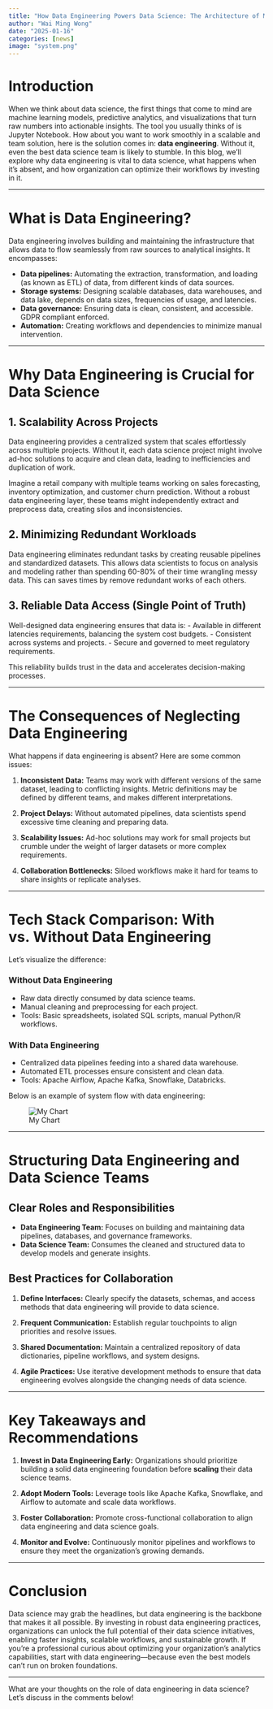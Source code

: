 ```yaml
---
title: "How Data Engineering Powers Data Science: The Architecture of Modern Analytics"
author: "Wai Ming Wong"
date: "2025-01-16"
categories: [news]
image: "system.png"
---
```




# Introduction

When we think about data science, the first things that come to mind are machine learning models, predictive analytics, and visualizations that turn raw numbers into actionable insights. The tool you usually thinks of is Jupyter Notebook. How about you want to work smoothly in a scalable and team solution, here is the solution comes in: **data engineering**. Without it, even the best data science team is likely to stumble. In this blog, we’ll explore why data engineering is vital to data science, what happens when it’s absent, and how organization can optimize their workflows by investing in it.

---

# What is Data Engineering?

Data engineering involves building and maintaining the infrastructure that allows data to flow seamlessly from raw sources to analytical insights. It encompasses:

- **Data pipelines:** Automating the extraction, transformation, and loading (as known as ETL) of data, from different kinds of data sources. 
- **Storage systems:** Designing scalable databases, data warehouses, and data lake, depends on data sizes, frequencies of usage, and latencies.
- **Data governance:** Ensuring data is clean, consistent, and accessible. GDPR compliant enforced.
- **Automation:** Creating workflows and dependencies to minimize manual intervention.

---

# Why Data Engineering is Crucial for Data Science

## 1. Scalability Across Projects
Data engineering provides a centralized system that scales effortlessly across multiple projects. Without it, each data science project might involve ad-hoc solutions to acquire and clean data, leading to inefficiencies and duplication of work.

Imagine a retail company with multiple teams working on sales forecasting, inventory optimization, and customer churn prediction. Without a robust data engineering layer, these teams might independently extract and preprocess data, creating silos and inconsistencies.

## 2. Minimizing Redundant Workloads
Data engineering eliminates redundant tasks by creating reusable pipelines and standardized datasets. This allows data scientists to focus on analysis and modeling rather than spending 60-80% of their time wrangling messy data. This can saves times by remove redundant works of each others.  

## 3. Reliable Data Access (Single Point of Truth)
Well-designed data engineering ensures that data is:
- Available in different latencies requirements, balancing the system cost budgets. 
- Consistent across systems and projects.
- Secure and governed to meet regulatory requirements.

This reliability builds trust in the data and accelerates decision-making processes.

---

# The Consequences of Neglecting Data Engineering

What happens if data engineering is absent? Here are some common issues:

1. **Inconsistent Data:**
   Teams may work with different versions of the same dataset, leading to conflicting insights.
   Metric definitions may be defined by different teams, and makes different interpretations.

2. **Project Delays:**
   Without automated pipelines, data scientists spend excessive time cleaning and preparing data.

3. **Scalability Issues:**
   Ad-hoc solutions may work for small projects but crumble under the weight of larger datasets or more complex requirements.

4. **Collaboration Bottlenecks:**
   Siloed workflows make it hard for teams to share insights or replicate analyses.

---

# Tech Stack Comparison: With vs. Without Data Engineering

Let’s visualize the difference:

### Without Data Engineering
- Raw data directly consumed by data science teams.
- Manual cleaning and preprocessing for each project.
- Tools: Basic spreadsheets, isolated SQL scripts, manual Python/R workflows.

### With Data Engineering
- Centralized data pipelines feeding into a shared data warehouse.
- Automated ETL processes ensure consistent and clean data.
- Tools: Apache Airflow, Apache Kafka, Snowflake, Databricks.

Below is an example of system flow with data engineering:

![My Chart](system2.png)

---

# Structuring Data Engineering and Data Science Teams

## Clear Roles and Responsibilities
- **Data Engineering Team:** Focuses on building and maintaining data pipelines, databases, and governance frameworks.
- **Data Science Team:** Consumes the cleaned and structured data to develop models and generate insights.

## Best Practices for Collaboration
1. **Define Interfaces:**
   Clearly specify the datasets, schemas, and access methods that data engineering will provide to data science.

2. **Frequent Communication:**
   Establish regular touchpoints to align priorities and resolve issues.

3. **Shared Documentation:**
   Maintain a centralized repository of data dictionaries, pipeline workflows, and system designs.

4. **Agile Practices:**
   Use iterative development methods to ensure that data engineering evolves alongside the changing needs of data science.

---

# Key Takeaways and Recommendations

1. **Invest in Data Engineering Early:**
   Organizations should prioritize building a solid data engineering foundation before **scaling** their data science teams. 

2. **Adopt Modern Tools:**
   Leverage tools like Apache Kafka, Snowflake, and Airflow to automate and scale data workflows.

3. **Foster Collaboration:**
   Promote cross-functional collaboration to align data engineering and data science goals.

4. **Monitor and Evolve:**
   Continuously monitor pipelines and workflows to ensure they meet the organization’s growing demands.

---

# Conclusion

Data science may grab the headlines, but data engineering is the backbone that makes it all possible. By investing in robust data engineering practices, organizations can unlock the full potential of their data science initiatives, enabling faster insights, scalable workflows, and sustainable growth. If you’re a professional curious about optimizing your organization’s analytics capabilities, start with data engineering—because even the best models can’t run on broken foundations.

---

What are your thoughts on the role of data engineering in data science? Let’s discuss in the comments below!
